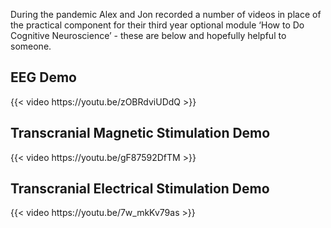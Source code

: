 During the pandemic Alex and Jon recorded a number of videos in place of the practical component for their third 
year optional module 'How to Do Cognitive Neuroscience' - these are below and hopefully helpful to someone. 

## EEG Demo
{{< video https://youtu.be/zOBRdviUDdQ >}}

## Transcranial Magnetic Stimulation Demo
{{< video https://youtu.be/gF87592DfTM >}}

## Transcranial Electrical Stimulation Demo
{{< video https://youtu.be/7w_mkKv79as >}}


